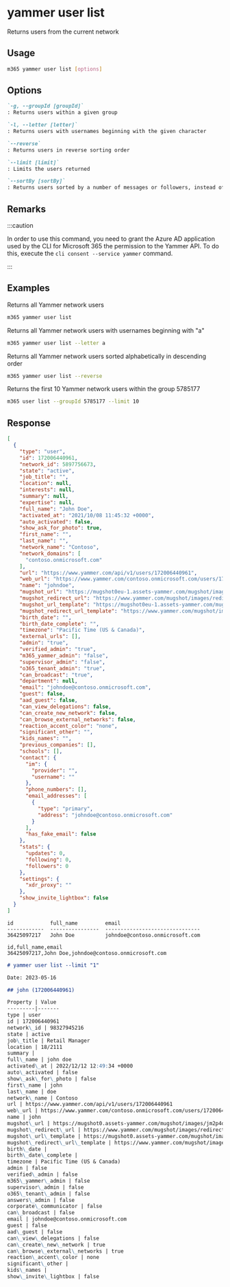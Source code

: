 
# yammer user list

Returns users from the current network

## Usage

```sh
m365 yammer user list [options]
```

## Options

```md definition-list
`-g, --groupId [groupId]`
: Returns users within a given group

`-l, --letter [letter]`
: Returns users with usernames beginning with the given character

`--reverse`
: Returns users in reverse sorting order

`--limit [limit]`
: Limits the users returned

`--sortBy [sortBy]`
: Returns users sorted by a number of messages or followers, instead of the default behavior of sorting alphabetically. Allowed values are `messages,followers`
```

<Global />

## Remarks

:::caution

In order to use this command, you need to grant the Azure AD application used by the CLI for Microsoft 365 the permission to the Yammer API. To do this, execute the `cli consent --service yammer` command.

:::

## Examples
  
Returns all Yammer network users

```sh
m365 yammer user list
```

Returns all Yammer network users with usernames beginning with "a"

```sh
m365 yammer user list --letter a
```

Returns all Yammer network users sorted alphabetically in descending order

```sh
m365 yammer user list --reverse
```

Returns the first 10 Yammer network users within the group 5785177

```sh
m365 user list --groupId 5785177 --limit 10
```

## Response

<Tabs>
  <TabItem value="JSON">

  ```json
  [
    {
      "type": "user",
      "id": 172006440961,
      "network_id": 5897756673,
      "state": "active",
      "job_title": "",
      "location": null,
      "interests": null,
      "summary": null,
      "expertise": null,
      "full_name": "John Doe",
      "activated_at": "2021/10/08 11:45:32 +0000",
      "auto_activated": false,
      "show_ask_for_photo": true,
      "first_name": "",
      "last_name": "",
      "network_name": "Contoso",
      "network_domains": [
        "contoso.onmicrosoft.com"
      ],
      "url": "https://www.yammer.com/api/v1/users/172006440961",
      "web_url": "https://www.yammer.com/contoso.onmicrosoft.com/users/172006440961",
      "name": "johndoe",
      "mugshot_url": "https://mugshot0eu-1.assets-yammer.com/mugshot/images/no_photo.png?P1=1668205841&P2=104&P3=1&P4=rnM2FPGOQRZja018qxAFshyyDKKH5SoUXkdpCeizRsdD7Ggb9sLSsdEaq-icgk8g-QTHFd0Te4e1gWAZTGEQekSQop6G6zDcipIVbZMJStEzfKKUpSPckcXnRhfiI55yq5AOLhVcH2PP_ZBFF-0KXMaP8Hy4dGDIRzmnUGhFuik0yjNBoGaYL86ltEaDMQdpS6rS3lmIMzLPGEMfr30vethAxRT7SKBbNYxZ9iPxO6TY26cYCfv0VyyMQkGGviPU4__EVjOoklhD_AqFGFGHtRTcsafpKOxCE70Z-nUpIPbYCel3las7w105u4SvPPC00Q5LUMDynUvzPiR4-vbWPg&size=48x48",
      "mugshot_redirect_url": "https://www.yammer.com/mugshot/images/redirect/48x48/no_photo.png",
      "mugshot_url_template": "https://mugshot0eu-1.assets-yammer.com/mugshot/images/no_photo.png?P1=1668205841&P2=104&P3=1&P4=rnM2FPGOQRZja018qxAFshyyDKKH5SoUXkdpCeizRsdD7Ggb9sLSsdEaq-icgk8g-QTHFd0Te4e1gWAZTGEQekSQop6G6zDcipIVbZMJStEzfKKUpSPckcXnRhfiI55yq5AOLhVcH2PP_ZBFF-0KXMaP8Hy4dGDIRzmnUGhFuik0yjNBoGaYL86ltEaDMQdpS6rS3lmIMzLPGEMfr30vethAxRT7SKBbNYxZ9iPxO6TY26cYCfv0VyyMQkGGviPU4__EVjOoklhD_AqFGFGHtRTcsafpKOxCE70Z-nUpIPbYCel3las7w105u4SvPPC00Q5LUMDynUvzPiR4-vbWPg&size={width}x{height}",
      "mugshot_redirect_url_template": "https://www.yammer.com/mugshot/images/redirect/{width}x{height}/no_photo.png",
      "birth_date": "",
      "birth_date_complete": "",
      "timezone": "Pacific Time (US & Canada)",
      "external_urls": [],
      "admin": "true",
      "verified_admin": "true",
      "m365_yammer_admin": "false",
      "supervisor_admin": "false",
      "o365_tenant_admin": "true",
      "can_broadcast": "true",
      "department": null,
      "email": "johndoe@contoso.onmicrosoft.com",
      "guest": false,
      "aad_guest": false,
      "can_view_delegations": false,
      "can_create_new_network": false,
      "can_browse_external_networks": false,
      "reaction_accent_color": "none",
      "significant_other": "",
      "kids_names": "",
      "previous_companies": [],
      "schools": [],
      "contact": {
        "im": {
          "provider": "",
          "username": ""
        },
        "phone_numbers": [],
        "email_addresses": [
          {
            "type": "primary",
            "address": "johndoe@contoso.onmicrosoft.com"
          }
        ],
        "has_fake_email": false
      },
      "stats": {
        "updates": 0,
        "following": 0,
        "followers": 0
      },
      "settings": {
        "xdr_proxy": ""
      },
      "show_invite_lightbox": false
    }
  ]
  ```

  </TabItem>
  <TabItem value="Text">

  ```text
  id            full_name         email
  ------------  ----------------  -------------------------------
  36425097217   John Doe          johndoe@contoso.onmicrosoft.com
  ```

  </TabItem>
  <TabItem value="CSV">

  ```csv
  id,full_name,email
  36425097217,John Doe,johndoe@contoso.onmicrosoft.com
  ```

  </TabItem>
  <TabItem value="Markdown">

  ```md
  # yammer user list --limit "1"

  Date: 2023-05-16

  ## john (172006440961)

  Property | Value
  ---------|-------
  type | user
  id | 172006440961
  network\_id | 98327945216
  state | active
  job\_title | Retail Manager
  location | 18/2111
  summary |
  full\_name | john doe
  activated\_at | 2022/12/12 12:49:34 +0000
  auto\_activated | false
  show\_ask\_for\_photo | false
  first\_name | john
  last\_name | doe
  network\_name | Contoso
  url | https://www.yammer.com/api/v1/users/172006440961
  web\_url | https://www.yammer.com/contoso.onmicrosoft.com/users/172006440961
  name | john
  mugshot\_url | https://mugshot0.assets-yammer.com/mugshot/images/jm2p4dHNWgVr1Q1C5jbGvcmWqVM5W9Zj?P1=1684269325&P2=104&P3=1&P4=I\_DbxkwAcCq1cmFgxWINlSF3VQH9EqvZBvoYtO\_XqC4T0mboYO6i381CGmffkQvNAbhjlAn1u9uFg-9mnK0alNJI3DzstJNRSEvFEi-iu0TPnWM7obmcD6tLr5xPNnkhn0jVIcVCF\_l0MyMUGAL2tcSHRy\_j0IvfrP3i4jkColZbiYmng\_4QseJC5y1G9fFn7mpPt2LN7-Qew\_ybxWJXEh6ABLAoCm9\_PmV7TuUt4M\_s-pKDZkQA6\_CDgRLdcHzV2MgZVX0MhkYLnsonoqFiQfns9qmeMPrKAUawQKuupxEI9QHG\_4\_T\_Ncp5OfYXGQXmZt3L5OhAlk2SpoYhdBYtQ&size=48x48
  mugshot\_redirect\_url | https://www.yammer.com/mugshot/images/redirect/48x48/jm2p4dHNWgVr1Q1C5jbGvcmWqVM5W9Zj
  mugshot\_url\_template | https://mugshot0.assets-yammer.com/mugshot/images/jm2p4dHNWgVr1Q1C5jbGvcmWqVM5W9Zj?P1=1684269325&P2=104&P3=1&P4=I\_DbxkwAcCq1cmFgxWINlSF3VQH9EqvZBvoYtO\_XqC4T0mboYO6i381CGmffkQvNAbhjlAn1u9uFg-9mnK0alNJI3DzstJNRSEvFEi-iu0TPnWM7obmcD6tLr5xPNnkhn0jVIcVCF\_l0MyMUGAL2tcSHRy\_j0IvfrP3i4jkColZbiYmng\_4QseJC5y1G9fFn7mpPt2LN7-Qew\_ybxWJXEh6ABLAoCm9\_PmV7TuUt4M\_s-pKDZkQA6\_CDgRLdcHzV2MgZVX0MhkYLnsonoqFiQfns9qmeMPrKAUawQKuupxEI9QHG\_4\_T\_Ncp5OfYXGQXmZt3L5OhAlk2SpoYhdBYtQ&size={width}x{height}
  mugshot\_redirect\_url\_template | https://www.yammer.com/mugshot/images/redirect/{width}x{height}/jm2p4dHNWgVr1Q1C5jbGvcmWqVM5W9Zj
  birth\_date |
  birth\_date\_complete |
  timezone | Pacific Time (US & Canada)
  admin | false
  verified\_admin | false
  m365\_yammer\_admin | false
  supervisor\_admin | false
  o365\_tenant\_admin | false
  answers\_admin | false
  corporate\_communicator | false
  can\_broadcast | false
  email | johndoe@contoso.onmicrosoft.com
  guest | false
  aad\_guest | false
  can\_view\_delegations | false
  can\_create\_new\_network | true
  can\_browse\_external\_networks | true
  reaction\_accent\_color | none
  significant\_other |
  kids\_names |
  show\_invite\_lightbox | false
  ```

  </TabItem>
</Tabs>

